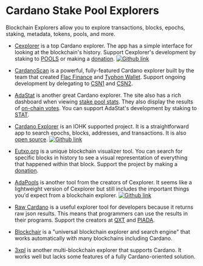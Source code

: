 # Cardano Stake Pool Explorers

Blockchain Explorers allow you to explore transactions, blocks, epochs, staking, metadata, tokens, pools, and more.

- [Cexplorer](https://cexplorer.io/) is a top Cardano explorer. The app has a simple interface for looking at the blockchain's history. Support Cexplorer's development by staking to [POOLS](https://cexplorer.io/pool/pool1cduc7ut6grhqyavrmm3gzcdf4qfdsjk7vdwcxy9c0r5fyaxh2sqhttps://) or making a [donation](https://cexplorer.io/donate).
  [![Github link](https://img.shields.io/badge/GitHub-100000?style=for-the-badge&logo=github&logoColor=white)](https://github.com/cexplorer/cexplorer.io)

- [CardanoScan](https://cardanoscan.io/) is a powerful, fully-featured Cardano explorer built by the team that created [Flac Finance](https://twitter.com/FlacFinance) and [Typhon Wallet](https://twitter.com/TyphonWallet). Support ongoing development by delegating to [CSN1](https://cexplorer.io/pool/pool10hex9l4wjgqarvhr94xgyh9frv5lhtajhrj4dah0kl65jtws30khttps://) and [CSN2](https://cexplorer.io/pool/pool1mfgqn8n658vjdcvg3xgtr3qyet64fht0dzsukqeznxw36z8g2k6https://).

- [AdaStat](https://adastat.net/) is another great Cardano explorer. The site also has a rich dashboard when viewing [stake pool stats](https://adastat.net/pools). They also display the results of [on-chain votes](https://adastat.net/polls). You can support AdaStat's development by staking to [STAT](https://adastat.net/pools/77b0a93c26ac65be36e9a9f220f9a43cbc57d705fc5d8f1de5fdeea1).

- [Cardano Explorer](https://explorer.cardano.org/) is an IOHK supported project. It is a straightforward app to search epochs, blocks, addresses, and transactions. It is also [open source](https://github.com/input-output-hk/cardano-explorer-app).
  [![Github link](https://img.shields.io/badge/GitHub-100000?style=for-the-badge&logo=github&logoColor=white)](https://github.com/input-output-hk/cardano-explorer-app)

- [Eutxo.org](https://eutxo.org/) is a unique blockchain visualizer tool. You can search for specific blocks in history to see a visual representation of everything that happened within that block. Support the project by making a [donation](https://eutxo.org/contact).

- [AdaPools](https://adapools.org/) is another tool from the creators of Cexplorer. It seems like a lightweight version of Cexplorer but still includes the important things you'd expect from a blockchain explorer.
  [![Github link](https://img.shields.io/badge/GitHub-100000?style=for-the-badge&logo=github&logoColor=white)](https://github.com/cardanians/adapools.org)

- [Raw Cardano](https://rawcardano.app/) is a useful explorer tool for developers because it returns raw json results. This means that programmers can use the results in their programs. Support the creators at [QXT](https://twitter.com/quixotepool) and [PIADA](https://twitter.com/Piada_stakePool).

- [Blockchair](https://blockchair.com/cardano) is a "universal blockchain explorer and search engine" that works automatically with many blockchains including Cardano.

- [3xpl](https://3xpl.com/cardano) is another multi-blockchain explorer that supports Cardano. It works well but lacks some features of a fully Cardano-oriented solution.
